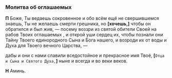 
<span id="oglashaemie" />

### Молитва об оглашаемых

**П** Боже, Ты ведаешь сокровенное и обо всём ещё не свершившемся знаешь, Ты не желаешь смерти грешника, но **[**хочешь,**]** чтобы он обратился и был жив, — посему воззри из святой обители Своей на рабов Твоих оглашаемых <NamesEditorInput type="Оглашаемые" />, и открой уши сердец их, чтобы познали они Тайну Твоего единородного Сына и Бога нашего, и возроди их от воды и Духа для Твоего вечного Царства, —

дабы и они с нами славили вседостойное и прекрасное имя Твоё, **[**`Отца и Сына и Святого Духа,`**]** ныне и всегда и во веки веков.

**Н** Аминь.
